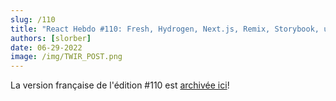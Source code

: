 ```yaml
---
slug: /110
title: "React Hebdo #110: Fresh, Hydrogen, Next.js, Remix, Storybook, useEffect, MJML, MDX, React-Native, ES2022..."
authors: [slorber]
date: 06-29-2022
image: /img/TWIR_POST.png
---
```


La version française de l'édition #110 est [archivée ici](https://www.getrevue.co/profile/sebastien-lorber/issues/react-hebdo-110-fresh-hydrogen-next-js-remix-storybook-useeffect-mjml-mdx-react-native-es2022-1235590)!
